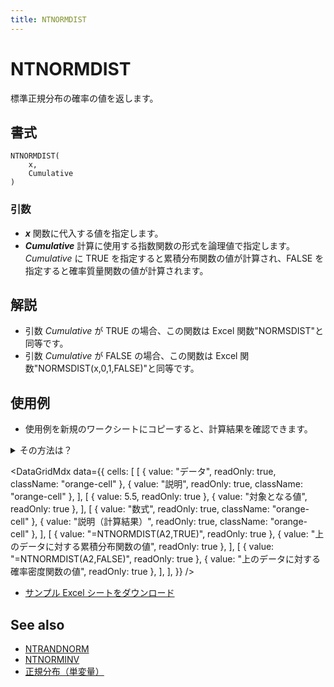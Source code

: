```yaml
---
title: NTNORMDIST
---
```



# NTNORMDIST

標準正規分布の確率の値を返します。

## 書式

```excel
NTNORMDIST(
    x,
    Cumulative
)
```

### 引数

- **_x_** 関数に代入する値を指定します。
- **_Cumulative_** 計算に使用する指数関数の形式を論理値で指定します。*Cumulative* に TRUE を指定すると累積分布関数の値が計算され、FALSE を指定すると確率質量関数の値が計算されます。

## 解説

- 引数 *Cumulative* が TRUE の場合、この関数は Excel 関数"NORMSDIST"と同等です。
- 引数 *Cumulative* が FALSE の場合、この関数は Excel 関数"NORMSDIST(x,0,1,FALSE)"と同等です。

## 使用例

- 使用例を新規のワークシートにコピーすると、計算結果を確認できます。

<details>
<summary>その方法は？</summary>

1.  新しいブックまたはワークシートを作成します。
2.  ヘルプ トピックにある使用例を選択します（行番号および列番号を除く）。

    ![Selecting an example from Help](./../../assets/functions/HowToCopy.png)

    ヘルプから使用例を選択する

3.  Ctrl キーを押しながら C キーを押します。
4.  ワークシートのセル A1 を選択し、Ctrl キーを押しながら V キーを押します。
5.  計算結果と結果を返す数式の表示を切り替えるには、Ctrl キーを押しながら ` (アクサン グラーブ) キーを押すか、または [ツール] メニューの [ワークシート分析] をポイントし、[ワークシート分析モード] をクリックします。

</details>

<DataGridMdx
  data={{
    cells: [
      [
        { value: "データ", readOnly: true, className: "orange-cell" },
        { value: "説明", readOnly: true, className: "orange-cell" },
      ],
      [
        { value: 5.5, readOnly: true },
        { value: "対象となる値", readOnly: true },
      ],
      [
        { value: "数式", readOnly: true, className: "orange-cell" },
        { value: "説明（計算結果）", readOnly: true, className: "orange-cell" },
      ],
      [
        { value: "=NTNORMDIST(A2,TRUE)", readOnly: true },
        { value: "上のデータに対する累積分布関数の値", readOnly: true },
      ],
      [
        { value: "=NTNORMDIST(A2,FALSE)", readOnly: true },
        { value: "上のデータに対する確率密度関数の値", readOnly: true },
      ],
    ],
  }}
/>

- [サンプル Excel シートをダウンロード](./../../assets/NtRand2.zip)

## See also

- [NTRANDNORM](../01-random-numbers/01-single-series/11-ntrandnorm.mdx)
- [NTNORMINV](072-ntnorminv.mdx)
- [正規分布（単変量）](../../05-gallery-of-distributions/normal-distribution-single.mdx)
